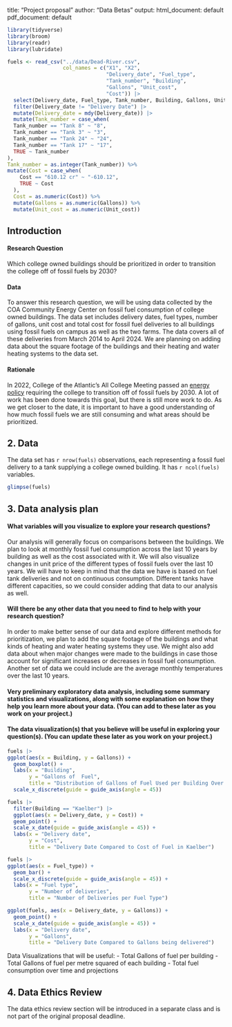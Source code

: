 
title: "Project proposal"
author: "Data Betas"
output:
  html_document: default
  pdf_document: default

```r
library(tidyverse)
library(broom)
library(readr)
library(lubridate)
```

``` r
fuels <- read_csv("../data/Dead-River.csv",
                  col_names = c("X1", "X2", 
                                "Delivery_date", "Fuel_type",
                                "Tank_number", "Building",
                                "Gallons", "Unit_cost",
                                "Cost")) |>
  select(Delivery_date, Fuel_type, Tank_number, Building, Gallons, Unit_cost, Cost) |>
  filter(Delivery_date != "Delivery Date") |> 
  mutate(Delivery_date = mdy(Delivery_date)) |>
  mutate(Tank_number = case_when(
  Tank_number == "Tank 8" ~ "8",
  Tank_number == "Tank 3" ~ "3",
  Tank_number == "Tank 24" ~ "24",
  Tank_number == "Tank 17" ~ "17",
  TRUE ~ Tank_number
),
Tank_number = as.integer(Tank_number)) %>% 
mutate(Cost = case_when(
    Cost == "610.12 cr" ~ "-610.12",
    TRUE ~ Cost
  ),
  Cost = as.numeric(Cost)) %>% 
  mutate(Gallons = as.numeric(Gallons)) %>% 
  mutate(Unit_cost = as.numeric(Unit_cost))
```

## Introduction

#### Research Question

Which college owned buildings should be prioritized in order to transition the college off of fossil fuels by 2030?

#### Data

To answer this research question, we will be using data collected by the COA Community Energy Center on fossil fuel consumption of college owned buildings. The data set includes delivery dates, fuel types, number of gallons, unit cost and total cost for fossil fuel deliveries to all buildings using fossil fuels on campus as well as the two farms. The data covers all of these deliveries from March 2014 to April 2024. We are planning on adding data about the square footage of the buildings and their heating and water heating systems to the data set.

#### Rationale

In 2022, College of the Atlantic's All College Meeting passed an [energy policy](https://www.coa.edu/about/environmental-commitment/publications-policies/) requiring the college to transition off of fossil fuels by 2030. A lot of work has been done towards this goal, but there is still more work to do. As we get closer to the date, it is important to have a good understanding of how much fossil fuels we are still consuming and what areas should be prioritized.

## 2. Data
The data set has `r nrow(fuels)` observations, each representing a fossil fuel delivery to a tank supplying a college owned building. It has `r ncol(fuels)` variables.

```r
glimpse(fuels)

```
## 3. Data analysis plan

#### What variables will you visualize to explore your research questions?

Our analysis will generally focus on comparisons between the buildings. We plan to look at monthly fossil fuel consumption across the last 10 years by building as well as the cost associated with it. We will also visualize changes in unit price of the different types of fossil fuels over the last 10 years. We will have to keep in mind that the data we have is based on fuel tank deliveries and not on continuous consumption. Different tanks have different capacities, so we could consider adding that data to our analysis as well.

#### Will there be any other data that you need to find to help with your research question?

In order to make better sense of our data and explore different methods for prioritization, we plan to add the square footage of the buildings and what kinds of heating and water heating systems they use. We might also add data about when major changes were made to the buildings in case those account for significant increases or decreases in fossil fuel consumption. Another set of data we could include are the average monthly temperatures over the last 10 years.

#### Very preliminary exploratory data analysis, including some summary statistics and visualizations, along with some explanation on how they help you learn more about your data. (You can add to these later as you work on your project.)

#### The data visualization(s) that you believe will be useful in exploring your question(s). (You can update these later as you work on your project.)

```r
fuels |>
ggplot(aes(x = Building, y = Gallons)) +
  geom_boxplot() +
  labs(x = "Building",
       y = "Gallons of  Fuel",
       title = "Distribution of Gallons of Fuel Used per Building Over Time") +
  scale_x_discrete(guide = guide_axis(angle = 45))

fuels |>
  filter(Building == "Kaelber") |>
  ggplot(aes(x = Delivery_date, y = Cost)) +
  geom_point() +
  scale_x_date(guide = guide_axis(angle = 45)) +
  labs(x = "Delivery date",
       y = "Cost",
       title = "Delivery Date Compared to Cost of Fuel in Kaelber")

fuels |>
ggplot(aes(x = Fuel_type)) +
  geom_bar() +
  scale_x_discrete(guide = guide_axis(angle = 45)) +
  labs(x = "Fuel type",
       y = "Number of deliveries",
       title = "Number of Deliveries per Fuel Type")

ggplot(fuels, aes(x = Delivery_date, y = Gallons)) +
  geom_point() +
  scale_x_date(guide = guide_axis(angle = 45)) +
  labs(x = "Delivery date",
       y = "Gallons",
       title = "Delivery Date Compared to Gallons being delivered")

```

Data Visualizations that will be useful:
- Total Gallons of fuel per building
- Total Gallons of fuel per metre squared of each building
- Total fuel consumption over time and projections

## 4. Data Ethics Review

The data ethics review section will be introduced in a separate class and is not part of the original proposal deadline.
